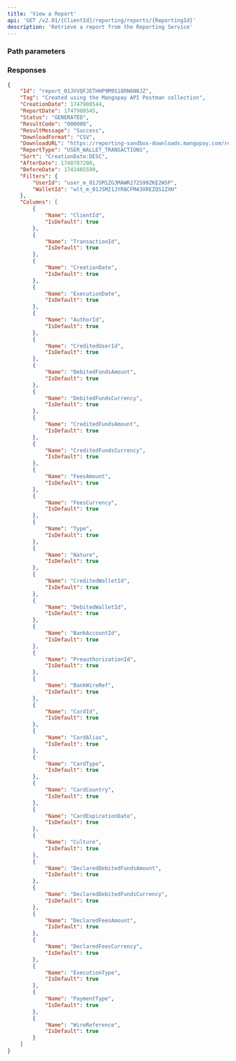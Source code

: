 ```yaml
---
title: 'View a Report'  
api: 'GET /v2.01/{ClientId}/reporting/reports/{ReportingId}'
description: 'Retrieve a report from the Reporting Service'
---
```





### Path parameters  

<ReportingId />  

### Responses  

<AccordionGroup>

<Accordion title="200 - Response parameters">

<IdResponse/>
<Tag3Response/>
<CreationDateResponse/>
<ReportDateResponse/>
<Status16Response/>
<ResultCodeResponse/>
<ResultMessageResponse/>
<DownloadFormatResponse/>
<DownloadURLResponse/>
<ReportType2Response/>
<SortResponse/>
<AfterDate2Response/>
<BeforeDate2Response/>
<Filters_Reporting_Response/>
<Columns1Response/>

</Accordion>

</AccordionGroup>

<ResponseExample>  

```json 200 - User wallet transactions
{
    "Id": "report_01JVVQFJETHHP9M9S18RN6N8JZ",
    "Tag": "Created using the Mangopay API Postman collection",
    "CreationDate": 1747908544,
    "ReportDate": 1747908545,
    "Status": "GENERATED",
    "ResultCode": "000000",
    "ResultMessage": "Success",
    "DownloadFormat": "CSV",
    "DownloadURL": "https://reporting-sandbox-downloads.mangopay.com/reporting/user-wallet-transactions-b87d078d-ec6a-41aa-8719-4dc86f341e60-user-id-user_m_01JSM1ZG3MAWR272S99ZKE2WSP-wallet-id-wlt_m_01JSM21JYR8CFM43XREZQS1ZXH.csv?Policy=eyJTdGF0ZW1lbnQiOiBbeyJSZXNvdXJjZSI6IioiLCJDb25kaXRpb24iOnsiRGF0ZUxlc3NUaGFuIjp7IkFXUzpFcG9jaFRpbWUiOjE3NTA1NTA0MDB9fX1dfQ__&Signature=TkzN3liwlGu4kLWNWZ2-FRWzwvzYNK2jQAgOmm6MBSl6qiSYOamgGGy~aNCTOWM8sBDgVCveau7W9rqxNajXsJKoVfJbNZYNyDnJlYZt24KMiq0SeBIQ0nLTukr1q-eYOpB7cjVikGetikKNldNUeDYdB3-dqIHUecNpBvRkw9Zoa72cfheznwsrA3XwuHcWpwHdcFHXpz89OD10Fbr75mRKrIqmzb5ecGFRXDjmtBl3UD~iFXyPusDV8UiBAuM6bRinHTenq9Mff4j1~MgTjmSnG7ZSwKsxHG50CJ-G5hhiWtAPgptbwck~2C7Lv7L1Hk1h7u59ZPI0IOh8cXMSKA__&Key-Pair-Id=K16WIKTSLTS2C2",
    "ReportType": "USER_WALLET_TRANSACTIONS",
    "Sort": "CreationDate:DESC",
    "AfterDate": 1740787200,
    "BeforeDate": 1743465599,
    "Filters": {
        "UserId": "user_m_01JSM1ZG3MAWR272S99ZKE2WSP",
        "WalletId": "wlt_m_01JSM21JYR8CFM43XREZQS1ZXH"
    },
    "Columns": [
        {
            "Name": "ClientId",
            "IsDefault": true
        },
        {
            "Name": "TransactionId",
            "IsDefault": true
        },
        {
            "Name": "CreationDate",
            "IsDefault": true
        },
        {
            "Name": "ExecutionDate",
            "IsDefault": true
        },
        {
            "Name": "AuthorId",
            "IsDefault": true
        },
        {
            "Name": "CreditedUserId",
            "IsDefault": true
        },
        {
            "Name": "DebitedFundsAmount",
            "IsDefault": true
        },
        {
            "Name": "DebitedFundsCurrency",
            "IsDefault": true
        },
        {
            "Name": "CreditedFundsAmount",
            "IsDefault": true
        },
        {
            "Name": "CreditedFundsCurrency",
            "IsDefault": true
        },
        {
            "Name": "FeesAmount",
            "IsDefault": true
        },
        {
            "Name": "FeesCurrency",
            "IsDefault": true
        },
        {
            "Name": "Type",
            "IsDefault": true
        },
        {
            "Name": "Nature",
            "IsDefault": true
        },
        {
            "Name": "CreditedWalletId",
            "IsDefault": true
        },
        {
            "Name": "DebitedWalletId",
            "IsDefault": true
        },
        {
            "Name": "BankAccountId",
            "IsDefault": true
        },
        {
            "Name": "PreauthorizationId",
            "IsDefault": true
        },
        {
            "Name": "BankWireRef",
            "IsDefault": true
        },
        {
            "Name": "CardId",
            "IsDefault": true
        },
        {
            "Name": "CardAlias",
            "IsDefault": true
        },
        {
            "Name": "CardType",
            "IsDefault": true
        },
        {
            "Name": "CardCountry",
            "IsDefault": true
        },
        {
            "Name": "CardExpirationDate",
            "IsDefault": true
        },
        {
            "Name": "Culture",
            "IsDefault": true
        },
        {
            "Name": "DeclaredDebitedFundsAmount",
            "IsDefault": true
        },
        {
            "Name": "DeclaredDebitedFundsCurrency",
            "IsDefault": true
        },
        {
            "Name": "DeclaredFeesAmount",
            "IsDefault": true
        },
        {
            "Name": "DeclaredFeesCurrency",
            "IsDefault": true
        },
        {
            "Name": "ExecutionType",
            "IsDefault": true
        },
        {
            "Name": "PaymentType",
            "IsDefault": true
        },
        {
            "Name": "WireReference",
            "IsDefault": true
        }
    ]
}
```
</ResponseExample>  

<RequestExample>  
<RestGetNoBody/>
</RequestExample>